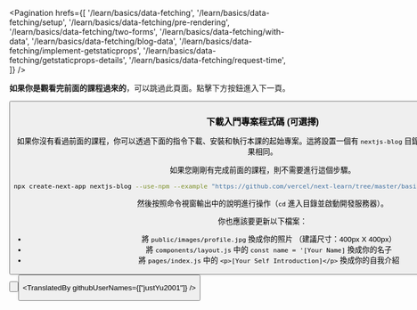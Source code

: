 
<Pagination
  hrefs={[
    '/learn/basics/data-fetching',
    '/learn/basics/data-fetching/setup',
    '/learn/basics/data-fetching/pre-rendering',
    '/learn/basics/data-fetching/two-forms',
    '/learn/basics/data-fetching/with-data',
    '/learn/basics/data-fetching/blog-data',
    '/learn/basics/data-fetching/implement-getstaticprops',
    '/learn/basics/data-fetching/getstaticprops-details',
    '/learn/basics/data-fetching/request-time',
  ]}
/>

<strong>如果你是觀看完前面的課程過來的</strong>，可以跳過此頁面。點擊下方按鈕進入下一頁。

<Button
  content="下一頁 →"
  url="/learn/basics/data-fetching/pre-rendering"
  basicStyle="text-white bg-[#0070f3]"
  hoverStyle="hover:opacity-90"
/>

### 下載入門專案程式碼 (可選擇)

如果你沒有看過前面的課程，你可以透過下面的指令下載、安裝和執行本課的起始專案。這將設置一個有 `nextjs-blog` 目錄的專案，使其與上一課的成果相同。

如果您剛剛有完成前面的課程，則不需要進行這個步驟。

```bash
npx create-next-app nextjs-blog --use-npm --example "https://github.com/vercel/next-learn/tree/master/basics/data-fetching-starter"
```
然後按照命令視窗輸出中的說明進行操作（`cd` 進入目錄並啟動開發服務器）。

你也應該要更新以下檔案：
- 將 `public/images/profile.jpg` 換成你的照片 （建議尺寸：400px X 400px）
- 將 `components/layout.js` 中的 `const name = '[Your Name]` 換成你的名子
- 將 `pages/index.js` 中的 `<p>[Your Self Introduction]</p>` 換成你的自我介紹

<Button
  content="返回上一頁 ←"
  url="/learn/basics/data-fetching"
  basicStyle="text-white bg-[#0070f3]"
  hoverStyle="hover:opacity-90"
/>

<Button
  content="前往下一頁 →"
  url="/learn/basics/data-fetching/pre-rendering"
  basicStyle="text-white bg-[#0070f3]"
  hoverStyle="hover:opacity-90"
/>


<TranslatedBy githubUserNames={["justYu2001"]} />